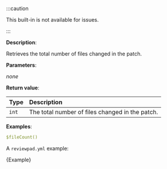
:::caution

This built-in is not available for issues.

:::

**Description**:

Retrieves the total number of files changed in the patch.

**Parameters**:

_none_

**Return value**:

| Type  | Description                                     |
| :---- | :---------------------------------------------- |
| `int` | The total number of files changed in the patch. |

**Examples**:

```yml
$fileCount()
```

A `reviewpad.yml` example:

<CodeBlock language="yml" title="reviewpad.yml">{Example}</CodeBlock>
